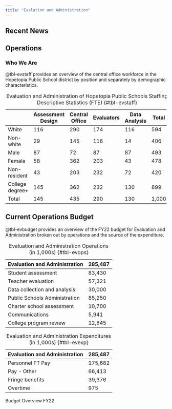 ```yaml
---
title: "Evalution and Administration"
---
```

<!---#
## Mission Statement

The Department of Education Evaluation (DOEE) aims to ensure that quality and equitable education is provided to all students of Hopetopia. The DOEE provides high-quality evaluations of educators (administrators, teachers, and counselors) to ensure quality management, operations, counseling, and instruction. The DOEE uses a standard method of evaluation to provide evaluations that are fair and unbiased. The DOEE also provides resources to educators including support to improve management and classroom instruction, and access to up-to-date student data.
--->
## Recent News
<!---#
::: callout-note
**10/6/2022** In conjunction with city-wide efforts to improve services, the Evaluation and Administration Department of HPS has identified three performance goals that it will begin tracking and reporting publicly. 1. Improving the allocation of support resources to schools across the district. 2. Improving the timeliness of teacher evaluations. 3. In light of parents increasingly withholding their child's participation on test days and schools selectively excluding students on test days, we will focus on improving the share of students who take standardized assessments.
:::

::: callout-note
**9/12/2022** Evaluation and Administration handles the legally mandated evaluation and assessment of student achievement and leads program and staff evaluation efforts. The Evaluation and Administration department is currently dealing with a wave of scandals related to recent investigative reporting from the local paper - Hopetopian Times - that revealed a subset of teachers may have manipulated student tests to improve assessment scores. Internal investigations have also recently revealed that a large charter school operator has been misleading auditors on the expenditures of funds with the president of the operator taking an outsized share of public payments as salary and utilizing under-qualified teachers. The mayor is taking increasing notice of the series of scandals and expects remedies.
:::
--->
## Operations

### Who We Are

@tbl-evstaff provides an overview of the central office workforce in the Hopetopia Public School district by position and separately by demographic characteristics.

|                 | Assessment Design | Central Office | Evaluators | Data Analysis | Total |
|------------|------------|------------|------------|------------|------------|
| White           | 116               | 290            | 174        | 116           | 594   |
| Non-white       | 29                | 145            | 116        | 14            | 406   |
| Male            | 87                | 72             | 87         | 87            | 493   |
| Female          | 58                | 362            | 203        | 43            | 478   |
| Non-resident    | 43                | 203            | 232        | 72            | 420   |
| College degree+ | 145               | 362            | 232        | 130           | 899   |
| Total           | 145               | 435            | 290        | 130           | 1,000 |

: Evaluation and Administration of Hopetopia Public Schools Staffing Descriptive Statistics (FTE) {#tbl-evstaff}

<!---#
### How We're Doing

@tbl-evperf summarizes our performance on our newly adopted performance indicators over the previous academic calendar to provide our baseline performance.

|                                                    | NW  | SW  | NE  | SE  |
|----------------------------------------------------|-----|-----|-----|-----|
| Percent of schools reporting sufficient staff      | 98  | 42  | 53  | 99  |
| Percent of teachers who receive formal evaluations | 92  | 30  | 67  | 97  |
| Percent of students taking assessment              | 96  | 65  | 48  | 78  |

: HPS Evaluation and Administration Performance Indicators by Ward {#tbl-evperf}
--->
## Current Operations Budget

@tbl-evbudget provides an overview of the FY22 budget for Evaluation and Administration broken out by operations and the source of the expenditure.

::: {#tbl-evbudget layout-ncol="2"}
| Evaluation and Administration | 285,487 |
|-------------------------------|---------|
| Student assessment            | 83,430  |
| Teacher evaluation            | 57,321  |
| Data collection and analysis  | 30,000  |
| Public Schools Administration | 85,250  |
| Charter school assessment     | 10,700  |
| Communications                | 5,941   |
| College program review        | 12,845  |

: Evaluation and Administration Operations (in 1,000s) {#tbl-evops}

| Evaluation and Administration | 285,487 |
|-------------------------------|---------|
| Personnel FT Pay              | 175,682 |
| Pay - Other                   | 66,413  |
| Fringe benefits               | 39,376  |
| Overtime                      | 975     |

: Evaluation and Administration Expenditures (in 1,000s) {#tbl-evexp}

Budget Overview FY22
:::
